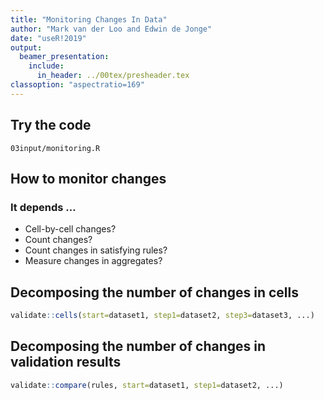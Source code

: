 ```yaml
---
title: "Monitoring Changes In Data"
author: "Mark van der Loo and Edwin de Jonge"
date: "useR!2019"
output: 
  beamer_presentation:
    include:
      in_header: ../00tex/presheader.tex
classoption: "aspectratio=169"
---
```


## Try the code

\centering\huge

`03input/monitoring.R`

## How to monitor changes

### It depends $\ldots$

- Cell-by-cell changes?
- Count changes?
- Count changes in satisfying rules?
- Measure changes in aggregates?

## Decomposing the number of changes in cells

\centering
\includegraphics[height=5cm]{fig/cellsplit.pdf}

```r
validate::cells(start=dataset1, step1=dataset2, step3=dataset3, ...)
```


## Decomposing the number of changes in validation results

\centering
\includegraphics[height=5cm]{fig/rulesplit.pdf}

```r
validate::compare(rules, start=dataset1, step1=dataset2, ...)
```

